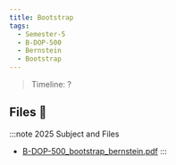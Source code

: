 ```yaml
---
title: Bootstrap
tags:
  - Semester-5
  - B-DOP-500
  - Bernstein
  - Bootstrap
---
```

> Timeline: ?


## Files 📂

:::note 2025 Subject and Files
- [B-DOP-500_bootstrap_bernstein.pdf](https://github.com/Studio-17/Epitech-Subjects/raw/main/Semester-5/B-DOP-500/Bernstein/Bootstrap/B-DOP-500_bootstrap_bernstein.pdf)
:::


